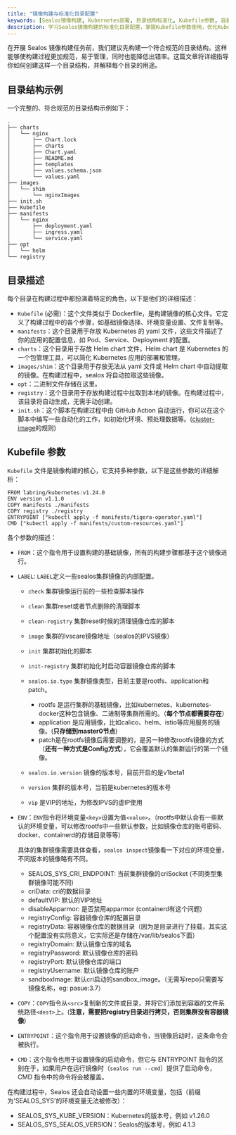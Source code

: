 ```yaml
---
title: "镜像构建与标准化目录配置"
keywords: [Sealos镜像构建, Kubernetes部署, 目录结构标准化, Kubefile参数, 容器镜像管理, 集群初始化, 应用配置, Helm chart, 环境变量设置, 镜像仓库配置]
description: 学习Sealos镜像构建的标准化目录配置，掌握Kubefile参数使用，优化Kubernetes部署流程。本指南助您规范化构建过程，提高效率，降低错误率。
---
```


在开展 Sealos 镜像构建任务前，我们建议先构建一个符合规范的目录结构。这样能够使构建过程更加规范，易于管理，同时也能降低出错率。这篇文章将详细指导你如何创建这样一个目录结构，并解释每个目录的用途。

## 目录结构示例

一个完整的、符合规范的目录结构示例如下：

```shell
.
├── charts
│   └── nginx
│       ├── Chart.lock
│       ├── charts
│       ├── Chart.yaml
│       ├── README.md
│       ├── templates
│       ├── values.schema.json
│       └── values.yaml
├── images
│   └── shim
│       └── nginxImages
├── init.sh
├── Kubefile
├── manifests
│   └── nginx
│       ├── deployment.yaml
│       ├── ingress.yaml
│       └── service.yaml
├── opt
│   └── helm
└── registry
```

## 目录描述

每个目录在构建过程中都扮演着特定的角色，以下是他们的详细描述：

- `Kubefile` (必需)：这个文件类似于 Dockerfile，是构建镜像的核心文件。它定义了构建过程中的各个步骤，如基础镜像选择、环境变量设置、文件复制等。
- `manifests`：这个目录用于存放 Kubernetes 的 yaml 文件，这些文件描述了你的应用的配置信息，如 Pod、Service、Deployment 的配置。
- `charts`：这个目录用于存放 Helm chart 文件，Helm chart 是 Kubernetes 的一个包管理工具，可以简化 Kubernetes 应用的部署和管理。
- `images/shim`：这个目录用于存放无法从 yaml 文件或 Helm chart 中自动提取的镜像。在构建过程中，sealos 将自动拉取这些镜像。
- `opt`：二进制文件存储在这里。
- `registry`：这个目录用于存放构建过程中拉取到本地的镜像。在构建过程中，该目录将自动生成，无需手动创建。
- `init.sh`：这个脚本在构建过程中由 GitHub Action 自动运行，你可以在这个脚本中编写一些自动化的工作，如初始化环境、预处理数据等。([cluster-image](https://github.com/labring-actions/cluster-image)的规则)

## Kubefile 参数

`Kubefile` 文件是镜像构建的核心，它支持多种参数，以下是这些参数的详细解析：

```shell
FROM labring/kubernetes:v1.24.0
ENV version v1.1.0
COPY manifests ./manifests
COPY registry ./registry
ENTRYPOINT ["kubectl apply -f manifests/tigera-operator.yaml"]
CMD ["kubectl apply -f manifests/custom-resources.yaml"]
```

各个参数的描述：

- `FROM`：这个指令用于设置构建的基础镜像，所有的构建步骤都基于这个镜像进行。
- `LABEL`: `LABEL`定义一些sealos集群镜像的内部配置。

  - `check` 集群镜像运行前的一些检查脚本操作
  - `clean` 集群reset或者节点删除的清理脚本
  - `clean-registry` 集群reset时候的清理镜像仓库的脚本
  - `image` 集群的lvscare镜像地址（sealos的IPVS镜像）
  - `init` 集群初始化的脚本
  - `init-registry` 集群初始化时启动容器镜像仓库的脚本
  - `sealos.io.type` 集群镜像类型，目前主要是rootfs、application和patch。
    - rootfs 是运行集群的基础镜像，比如kubernetes、kubernetes-docker这种包含镜像、二进制等集群所需的。（**每个节点都需要存在**）
    - application 是应用镜像，比如calico、helm、istio等应用服务的镜像。(**只存储到master0节点**)
    - patch是在rootfs镜像后需要调整的，是另一种修改rootfs镜像的方式（**还有一种方式是Config方式**），它会覆盖默认的集群运行的第一个镜像。

  - `sealos.io.version` 镜像的版本号，目前开启的是v1beta1
  - `version` 集群的版本号，当前是kubernetes的版本号
  - `vip` 是VIP的地址，为修改IPVS的虚IP使用

- `ENV`：`ENV`指令将环境变量`<key>`设置为值`<value>`。（rootfs中默认会有一些默认的环境变量，可以修改rootfs中一些默认参数，比如镜像仓库的账号密码、docker、containerd的存储目录等等）

    具体的集群镜像需要具体查看，`sealos inspect`镜像看一下对应的环境变量，不同版本的镜像略有不同。

  - SEALOS_SYS_CRI_ENDPOINT:  当前集群镜像的criSocket (不同类型集群镜像可能不同)
  - criData:  cri的数据目录
  - defaultVIP: 默认的VIP地址
  - disableApparmor: 是否禁用apparmor (containerd有这个问题)
  - registryConfig:  容器镜像仓库的配置目录
  - registryData: 容器镜像仓库的数据目录（因为是目录进行了挂载，其实这个配置没有实际意义，它实际还是存储在/var/lib/sealos下面）
  - registryDomain: 默认镜像仓库的域名
  - registryPassword: 默认镜像仓库的密码
  - registryPort:  默认镜像仓库的端口
  - registryUsername: 默认镜像仓库的账户
  - sandboxImage: 默认cri启动的sandbox_image。（无需写repo只需要写镜像名称，eg: pasue:3.7）
- `COPY`：`COPY`指令从`<src>`复制新的文件或目录，并将它们添加到容器的文件系统路径`<dest>`上。(**注意，需要把registry目录进行拷贝，否则集群没有容器镜像**)
- `ENTRYPOINT`：这个指令用于设置镜像的启动命令，当镜像启动时，这条命令会被执行。
- `CMD`：这个指令也用于设置镜像的启动命令，但它与 ENTRYPOINT 指令的区别在于，如果用户在运行镜像时（`sealos run --cmd`）提供了启动命令，CMD 指令中的命令将会被覆盖。

在构建过程中，Sealos 还会自动设置一些内置的环境变量，包括（前缀为'SEALOS_SYS'的环境变量无法被修改）：

- SEALOS_SYS_KUBE_VERSION：Kubernetes的版本号，例如 v1.26.0
- SEALOS_SYS_SEALOS_VERSION：Sealos的版本号，例如 4.1.3
